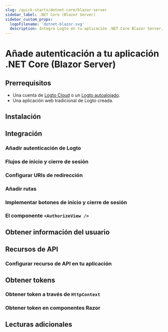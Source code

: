 ```yaml
---
slug: /quick-starts/dotnet-core/blazor-server
sidebar_label: .NET Core (Blazor Server)
sidebar_custom_props:
  logoFilename: 'dotnet-blazor.svg'
  description: Integra Logto en tu aplicación .NET Core Blazor Server.
---
```




# Añade autenticación a tu aplicación .NET Core (Blazor Server)

<GuideTip />

## Prerrequisitos

- Una cuenta de [Logto Cloud](https://cloud.logto.io) o un [Logto autoalojado](/introduction/set-up-logto-oss).
- Una aplicación web tradicional de Logto creada.

## Instalación

<Installation />

## Integración

### Añadir autenticación de Logto

<AddAuthentication />

### Flujos de inicio y cierre de sesión

<SignInAndSignOutFlows />

### Configurar URIs de redirección

<ConfigureRedirectUris />

### Añadir rutas

<AddRoutes />

### Implementar botones de inicio y cierre de sesión

<ImplementButtons />

### El componente `<AuthorizeView />`

<AuthorizeViewComponent />

<Checkpoint />

## Obtener información del usuario

<GetUserInformation />

## Recursos de API

<ApiResourcesDescription />

### Configurar recurso de API en tu aplicación

<ConfigureApiResources />

## Obtener tokens

### Obtener token a través de `HttpContext`

<FetchTokens />

### Obtener token en componentes Razor

<FetchTokenInRazorComponents />

## Lecturas adicionales

<FurtherReadings />
